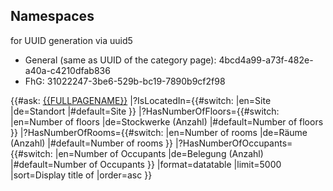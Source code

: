 == Namespaces ==
for UUID generation via uuid5

* General (same as UUID of the category page): 4bcd4a99-a73f-482e-a40a-c4210dfab836
* FhG: 31022247-3be6-529b-bc19-7890b9cf2f98

{{#ask: [[{{FULLPAGENAME}}]]
|?IsLocatedIn={{#switch: {{USERLANGUAGECODE}} |en=Site |de=Standort |#default=Site }}
|?HasNumberOfFloors={{#switch: {{USERLANGUAGECODE}} |en=Number of floors |de=Stockwerke (Anzahl) |#default=Number of floors }}
|?HasNumberOfRooms={{#switch: {{USERLANGUAGECODE}} |en=Number of rooms |de=Räume (Anzahl) |#default=Number of rooms }}
|?HasNumberOfOccupants={{#switch: {{USERLANGUAGECODE}} |en=Number of Occupants |de=Belegung (Anzahl) |#default=Number of Occupants }}
|format=datatable
|limit=5000
|sort=Display title of
|order=asc
}}